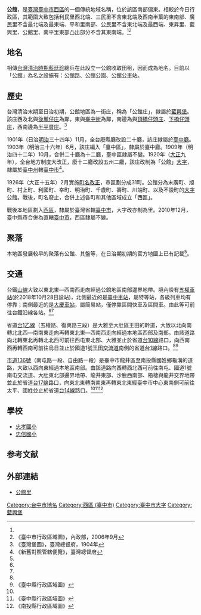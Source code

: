 {{noteTA　
|1 = zh-cn:庄; zh-hk:庄; zh-tw:庄;
}}
{{Infobox Hokkien name
| title      = 公館
| hanji      = 公館
| poj        = Kong-koán
| sinbhundzi = 
| hanlo      = 
| tl         = Kong-kuán
| bp         = Gōng'guǎn
| hongim     = 
| hokkienipa = 
| lm         = 
| image      = 
| image_size = 
| caption    = 
}}
'''公館'''，是[[臺灣|臺灣]][[臺中市|臺中市]][[西區_(臺中市)|西區]]的一個傳統地域名稱，位於該區南部偏東。相較於今日行政區，其範圍大致包括利民里西北端、三民里不含東北端及西南半葉的東南部、廣民里不含最北端及最東端、平和里南部、公民里不含東北端及最西端、東昇里、藍興里、公館里、南平里東部凸出部分不含其東南端。<ref name="臺灣堡圖"/><ref name="臺中省轄市地圖">《臺中市行政區域圖》，內政部，2006年9月</ref>

==地名==
相傳[[台灣清治時期|台灣清治時期]][[藍廷珍|藍廷珍]]總兵在此設立一公館收取田租，因而成為地名。目前以「公館」為名之設施有：公館路、公館公園、公館公車站。

==歷史==
台灣清治末期至日治初期，公館地區為一街庄，稱為「公館庄」，隸屬於[[藍興堡|藍興堡]]。該庄西及北與[[後壠仔庄|後壠仔庄]]為鄰，東與[[臺中街|臺中街]]為鄰，南邊為與[[頂橋仔頭庄|頂橋仔頭庄]]、[[下橋仔頭庄|下橋仔頭庄]]，西南邊為[[半平厝庄|半平厝庄]]。<ref name="臺灣堡圖">《臺灣堡圖》，臺灣總督府，1904年</ref>

1901年（日治[[明治|明治]]三十四年）11月，全台廢縣廳改設二十廳，該庄隸屬於[[臺中廳|臺中廳]]。1903年（明治三十六年）6月，該庄編入「臺中區」，隸屬於臺中廳。1909年（明治四十二年）10月，合併二十廳為十二廳，臺中區隸屬不變。1920年（[[大正|大正]]九年），全台地方制度大改正，廢十二廳改設五州二廳，該庄改制為「公館」[[大字|大字]]，隸屬於[[臺中州|臺中州]]轄[[臺中市_(州轄市)|臺中市]]<ref>《新舊對照管轄便覽》，臺灣總督府</ref>。

1926年（大正十五年）2月實施[[町名改正|町名改正]]，市區劃分成31町。公館分為末廣町、旭町、村上町、利國町、幸町、明治町、千歲町、壽町、川端町、以及不設町的[[大字|大字]]公館。戰後，町名廢止，合併上述各町和其他區域成立「西區」。

戰後本地區劃入[[西區_(臺中市)|西區]]，隸屬於臺灣省轄[[臺中市_(省轄市)|臺中市]]，大字改亦制為里。2010年12月，臺中縣市合併為直轄[[臺中市|臺中市]]，西區隸屬不變。

==聚落==
本地區發展較早的聚落有公館、其盤等，在日治期初期的官方地圖上已有記載<ref name="臺灣堡圖"/>。

==交通==
台鐵[[臺中線|山線]]大致以東北東—西南西走向經過公館地區南部邊界地帶。境內設有[[五權車站|五權車站]](於2018年10月28日設站)，北側最近的是[[臺中車站|臺中車站]]，屬特等站，各級列車均有停靠；南側最近的是[[大慶車站|大慶車站]]，屬簡易站，僅停靠區間快車及區間車。由此等可前往台鐵沿線各站。<ref name="臺灣堡圖"/><ref name="臺中縣地圖"/>

省道[[台1乙線|台1乙線]]（五權路、復興路三段）是大雅至大肚區王田的幹道，大致以北向南轉北北西—南南東走向再轉東北東—西南西走向經過本地區西部及南部。由該道路向北轉東北再轉北北西可前往西屯東北部、大雅並止於省道[[台10線|台10線]]路口，向西南西再轉西南可前往烏日並止於國道1號[[王田交流道|王田交流道]]南側的省道[[台1線|台1線]]路口。<ref name="臺灣堡圖"/><ref name="臺中縣地圖">《臺中縣行政區域圖》</ref>

[[市道136號|市道136號]]（南屯路一段、自由路一段）是臺中市龍井區至南投縣國姓鄉龜溝的道路，大致以西向東經過本地區南部。由該道路向西轉西北西可前往南屯、國道1號南屯交流道、大肚東北部邊界地帶、龍井東部、沙鹿西南部、梧棲與龍井交界地帶並止於省道[[台17線|台17線]]路口，向東北東轉南南東再轉東北東經臺中市中心東南側可前往太平、國姓並止於省道[[台14線|台14線]]路口。<ref name="臺灣堡圖"/><ref name="臺中縣地圖">《臺中縣行政區域圖》</ref><ref name="南投縣地圖">《南投縣行政區域圖》</ref>

==學校==
*[[臺中市西區忠孝國民小學|忠孝國小]]
*[[忠信國小|忠信國小]]

==参考文献==
{{reflist}}

==外部連結==
*[https://web.archive.org/web/20140529103728/http://tc.village.tnn.tw/village.html?id=437 公館里]

{{臺中市舊町名}}

[[Category:台中市地名|Category:台中市地名]]
[[Category:西區_(臺中市)|Category:西區 (臺中市)]]
[[Category:臺中市大字|Category:臺中市大字]]
[[Category:藍興堡|Category:藍興堡]]